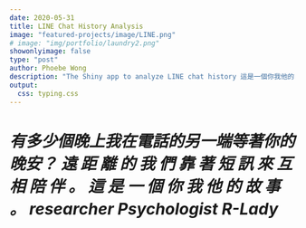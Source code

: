 ```yaml
---
date: 2020-05-31
title: LINE Chat History Analysis
image: "featured-projects/image/LINE.png"
# image: "img/portfolio/laundry2.png"
showonlyimage: false
type: "post"
author: Phoebe Wong
description: "The Shiny app to analyze LINE chat history 這是一個你我他的故事。"
output:
  css: typing.css
---
```

<!-- 這是一個你我他的故事。 -->


<h1 class="cd-headline type"><span></span>
  <span class="cd-words-wrapper">
      <b class="is-visible">
      <i class="in">有多少個晚上我在電話的另一端等著你的晚安？</i>
      </b>
      <b class="is-hidden">
      <i class="out">遠</i>
      <i class="out">距</i>
      <i class="out">離</i>
      <i class="out">的</i>
      <i class="out">我</i>
      <i class="out">們</i>
      <i class="out">靠</i>
      <i class="out">著</i>
      <i class="out">短</i>
      <i class="out">訊</i>
      <i class="out">來</i>
      <i class="out">互</i>
      <i class="out">相</i>
      <i class="out">陪</i>
      <i class="out">伴</i>
      <i class="out">。</i>
      </b>
      <b class="is-hidden">
      <i class="out">這</i>
      <i class="out">是</i>
      <i class="out">一</i>
      <i class="out">個</i>
      <i class="out">你</i>
      <i class="out">我</i>
      <i class="out">他</i>
      <i class="out">的</i>
      <i class="out">故</i>
      <i class="out">事</i>
      <i class="out">。</i>
      </b>
    <b class="is-hidden"><i class="out"> </i><i class="out">r</i><i class="out">e</i><i class="out">s</i><i class="out">e</i><i class="out">a</i><i class="out">r</i><i class="out">c</i><i class="out">h</i><i class="out">e</i><i class="out">r</i>
    </b>
    <b class="is-hidden">
      <i class="out"> </i><i class="out">P</i><i class="out">s</i><i class="out">y</i><i class="out">c</i><i class="out">h</i><i class="out">o</i><i class="out">l</i><i class="out">o</i><i class="out">g</i><i class="out">i</i><i class="out">s</i><i class="out">t</i>
    </b>
    <b class="is-hidden">
      <i class="out"> </i><i class="out">R</i><i class="out">-</i><i class="out">L</i><i class="out">a</i><i class="out">d</i><i class="out">y</i>
    </b>
  </span>
</h1>


